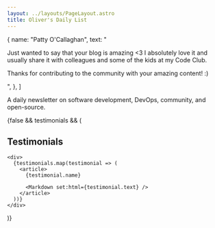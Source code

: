 ```yaml
---
layout: ../layouts/PageLayout.astro
title: Oliver's Daily List
---
```



  {
    name: "Patty O'Callaghan",
    text: "<p>Just wanted to say that your blog is amazing <3 I absolutely love it and usually share it with colleagues and some of the kids at my Code Club.</p><p>Thanks for contributing to the community with your amazing content! :)</p>",
  },
]

A daily newsletter on software development, DevOps, community, and open-source. 

<DailyEmailForm />

{false && testimonials && (
  <section>
    <h2 class="sr-only">Testimonials</h2>

    <div>
      {testimonials.map(testimonial => (
        <article>
          {testimonial.name}

          <Markdown set:html={testimonial.text} />
        </article>
      ))}
    </div>
  </section>
)}

<AboutMe />
